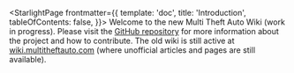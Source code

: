 
<StarlightPage frontmatter={{
    template: 'doc',
    title: 'Introduction',
    tableOfContents: false,
}}>
    Welcome to the new Multi Theft Auto Wiki (work in progress). Please visit the [GitHub repository](https://github.com/multitheftauto/wiki.multitheftauto.com) for more information about the project and how to contribute. The old wiki is still active at [wiki.multitheftauto.com](https://wiki.multitheftauto.com/wiki/Main_Page) (where unofficial articles and pages are still available).
</StarlightPage>

